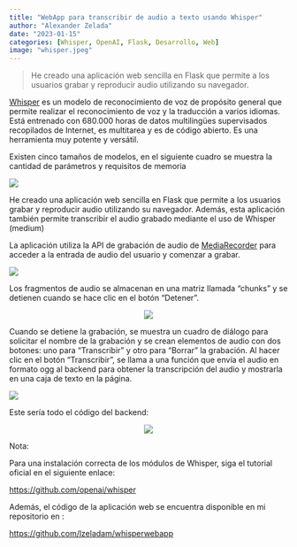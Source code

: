 ```yaml
---
title: "WebApp para transcribir de audio a texto usando Whisper"
author: "Alexander Zelada"
date: "2023-01-15"
categories: [Whisper, OpenAI, Flask, Desarrollo, Web]
image: "whisper.jpeg"
---
```

>He creado una aplicación web sencilla en Flask que permite a los usuarios grabar y reproducir audio utilizando su navegador.

[Whisper](https://openai.com/blog/whisper/) es un modelo de reconocimiento de voz de propósito general que permite realizar el reconocimiento de voz y la traducción a varios idiomas. Está entrenado con 680.000 horas de datos multilingües supervisados recopilados de Internet, es multitarea y es de código abierto. Es una herramienta muy potente y versátil.

Existen cinco tamaños de modelos, en el siguiente cuadro se muestra la cantidad de parámetros y requisitos de memoria

![](01.png)

He creado una aplicación web sencilla en Flask que permite a los usuarios grabar y reproducir audio utilizando su navegador. Además, esta aplicación también permite transcribir el audio grabado mediante el uso de Whisper (medium)

La aplicación utiliza la API de grabación de audio de [MediaRecorder](https://developer.mozilla.org/en-US/docs/Web/API/MediaRecorder) para acceder a la entrada de audio del usuario y comenzar a grabar. 

![](02.svg)

Los fragmentos de audio se almacenan en una matriz llamada "chunks" y se detienen cuando se hace clic en el botón "Detener".

<p align="center">
![](03.png)
</p>

Cuando se detiene la grabación, se muestra un cuadro de diálogo para solicitar el nombre de la grabación y se crean elementos de audio con dos botones: uno para "Transcribir" y otro para "Borrar" la grabación. Al hacer clic en el botón "Transcribir", se llama a una función que envía el audio en formato ogg al backend para obtener la transcripción del audio y mostrarla en una caja de texto en la página.

![](04.png)

Este sería todo el código del backend:

<p align="center">
![](05.png)
</p>

Nota: 

Para una instalación correcta de los módulos de Whisper, siga el tutorial oficial en el siguiente enlace:

[https://github.com/openai/whisper](https://github.com/openai/whisper)

 Además, el código de la aplicación web se encuentra disponible en mi repositorio en :

[https://github.com/lzeladam/whisperwebapp](https://github.com/lzeladam/whisperwebapp)